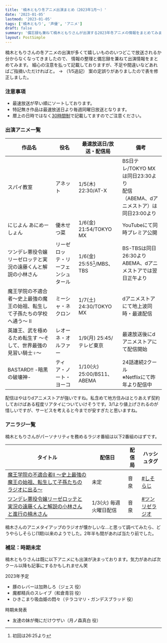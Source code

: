 ```yaml
---
title: '楠木ともり冬アニメ出演まとめ（2023年1月～）'
date: '2023-01-05'
lastmod: '2023-01-05'
tags: ['楠木ともり', '声優', 'アニメ']
draft: false
summary: '備忘録も兼ねて楠木ともりさんが出演する2023年冬アニメの情報をまとめてみます。'
layout: PostSimple
---
```


楠木ともりさんの冬アニメの出演が多くて嬉しいもののいつどこで放送されるか分からなくなってきましたので、
情報の整理と備忘録を兼ねて出演情報をまとめてみます。
細心の注意を払って記載しておりますが、不足や間違いなどあればご指摘いただければと。
→ （1/5追記） 案の定誤りがありましたので表を修正しました。

### 注意事項
* 最速放送が早い順にソートしております。
* 特記無き作品は最速放送日より毎週同曜日放送となります。
* 暦上の日時ではなく[30時間制](https://ja.wikipedia.org/wiki/30%E6%99%82%E9%96%93%E5%88%B6)で記載してますのでご注意ください。

### 出演アニメ一覧

| 作品名 | 役名 | 最速放送日/放送・配信局 | 備考 |
| ---- | ---- | ---- | ---- |
| スパイ教室 | アネット | 1/5(木) 22:30/AT-X | BS日テレ/TOKYO MXは同日23:30より<br/>配信（ABEMA、dアニメストア）は同日23:00より
| にじよん あにめーしょん | 優木せつ菜 | 1/6(金) 21:54/TOKYO MX | YouTubeにて同時プレミア公開
| ツンデレ悪役令嬢リーゼロッテと実況の遠藤くんと解説の小林さん  | リーゼロッテ・リーフェンシュタール | 1/6(金) 25:55[^1]/MBS、TBS | BS-TBSは同日26:30より<br/>ABEMA、dアニメストアでは翌日正午より |
| 魔王学院の不適合者〜史上最強の魔王の始祖、転生して子孫たちの学校へ通う〜 II | ミーシャ・ネクロン | 1/7(土) 24:30/TOKYO MX | dアニメストアにて地上波同時・最速配信 |
| 英雄王、武を極めるため転生す 〜そして、世界最強の見習い騎士♀〜  | レオーネ・オルファー | 1/9(月) 25:45/テレビ東京 | 最速放送後にdアニメストアにて配信開始 |
| BASTARD!! -暗黒の破壊神- | ティア・ノート・ヨーコ | 1/10(火) 25:00/BS11、ABEMA | 24話連続2クール<br/>※Netflixにて昨年より配信中 |

[^1]: 初回は26:25より

配信はやはりdアニメストアが強いですね。私含めて地方住みはとりあえず契約しておけばある程度リアタイについていけそうです。3/1より値上げされるのが惜しいですが、サービスを考えると今までが安すぎたと思いますね。

### アニラジ一覧
楠木ともりさんがパーソナリティを務めるラジオ番組は以下2番組のはずです。

| タイトル | 配信日 | 配信局 | ハッシュタグ |
| ---- | ---- | ---- | ---- |
| [魔王学院の不適合者Ⅱ ～史上最強の魔王の始祖、転生して子孫たちのラジオに出る～](https://www.onsen.ag/program/maoh) | 未定 | 音泉 | [#しそらじ](https://twitter.com/hashtag/%E3%81%97%E3%81%9D%E3%82%89%E3%81%98) |
| [ツンデレ悪役令嬢リーゼロッテと実況の遠藤くんと解説の小林さんと進行の楠木さん](https://www.onsen.ag/program/tsunlise)  | 1/3(火) 毎週火曜日配信 | 音泉 | [#ツンリゼラジオ](https://twitter.com/hashtag/%E3%83%84%E3%83%B3%E3%83%AA%E3%82%BC%E3%83%A9%E3%82%B8%E3%82%AA) |

楠木さんのアニメタイアップのラジオが懐かしいな…と思って調べてみたら、どうやらしそらじ(1期)以来のようでした。2年半も間があれば当たり前でした。

### 補足：時期未定
楠木ともりさんは既に以下アニメにも出演が決まっております。気力があれば次クール以降も記事にするかもしれません笑

2023年予定
* 豚のレバーは加熱しろ（ジェス 役）
* 魔都精兵のスレイブ（和倉青羽 役）
* ひきこまり吸血姫の悶々（テラコマリ・ガンデスブラッド 役）

時期未発表
* 友達の妹が俺にだけウザい（月ノ森真白 役）